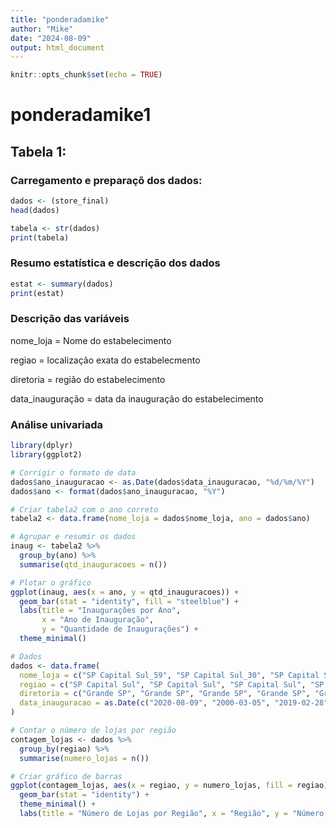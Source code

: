```yaml
---
title: "ponderadamike"
author: "Mike"
date: "2024-08-09"
output: html_document
---
```


```r
knitr::opts_chunk$set(echo = TRUE)
```

# ponderadamike1

## Tabela 1:

### Carregamento e preparaçõ dos dados:

```r
dados <- (store_final)
head(dados)
```

```r
tabela <- str(dados)
print(tabela)
```

### Resumo estatística e descrição dos dados

```r
estat <- summary(dados)
print(estat)
```

### Descrição das variáveis

nome_loja = Nome do estabelecimento

regiao = localização exata do estabelecmento

diretoria = região do estabelecimento

data_inauguração = data da inauguração do estabelecimento


### Análise univariada

```r
library(dplyr)
library(ggplot2)

# Corrigir o formato de data
dados$ano_inauguracao <- as.Date(dados$data_inauguracao, "%d/%m/%Y")
dados$ano <- format(dados$ano_inauguracao, "%Y")

# Criar tabela2 com o ano correto
tabela2 <- data.frame(nome_loja = dados$nome_loja, ano = dados$ano)

# Agrupar e resumir os dados
inaug <- tabela2 %>%
  group_by(ano) %>%
  summarise(qtd_inauguracoes = n())

# Plotar o gráfico
ggplot(inaug, aes(x = ano, y = qtd_inauguracoes)) +
  geom_bar(stat = "identity", fill = "steelblue") +
  labs(title = "Inaugurações por Ano", 
       x = "Ano de Inauguração", 
       y = "Quantidade de Inaugurações") +
  theme_minimal()
```

```r
# Dados
dados <- data.frame(
  nome_loja = c("SP Capital Sul_59", "SP Capital Sul_30", "SP Capital Sul_17", "SP Capital Sul_9", "SP Capital Sul_97"),
  regiao = c("SP Capital Sul", "SP Capital Sul", "SP Capital Sul", "SP Capital Sul", "SP Capital Sul"),
  diretoria = c("Grande SP", "Grande SP", "Grande SP", "Grande SP", "Grande SP"),
  data_inauguracao = as.Date(c("2020-08-09", "2000-03-05", "2019-02-28", "2001-05-16", "2017-07-12"))
)

# Contar o número de lojas por região
contagem_lojas <- dados %>%
  group_by(regiao) %>%
  summarise(numero_lojas = n())

# Criar gráfico de barras
ggplot(contagem_lojas, aes(x = regiao, y = numero_lojas, fill = regiao)) +
  geom_bar(stat = "identity") +
  theme_minimal() +
  labs(title = "Número de Lojas por Região", x = "Região", y = "Número de Lojas")
```
